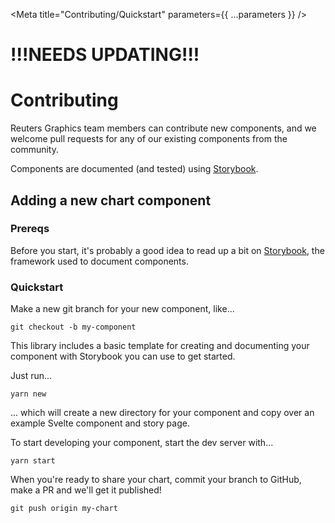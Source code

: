 
<Meta title="Contributing/Quickstart" parameters={{ ...parameters }} />

# !!!NEEDS UPDATING!!!

# Contributing

Reuters Graphics team members can contribute new components, and we welcome pull requests for any of our existing components from the community.

Components are documented (and tested) using [Storybook](https://storybook.js.org).

## Adding a new chart component

### Prereqs

Before you start, it's probably a good idea to read up a bit on [Storybook](https://storybook.js.org/docs/svelte/get-started/introduction), the framework used to document components.

### Quickstart

Make a new git branch for your new component, like...

```
git checkout -b my-component
```

This library includes a basic template for creating and documenting your component with Storybook you can use to get started.

Just run...

```
yarn new
```

... which will create a new directory for your component and copy over an example Svelte component and story page.

To start developing your component, start the dev server with...

```
yarn start
```

When you're ready to share your chart, commit your branch to GitHub, make a PR and we'll get it published!

```
git push origin my-chart
```
